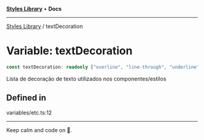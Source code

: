 
<Meta title="Libs/Styles/variables/textDecoration" />



[**Styles Library**](/?path=/docs/libs-styles-overview--page) • **Docs**

***

[Styles Library](/?path=/docs/libs-styles-overview--page) / textDecoration

# Variable: textDecoration

```ts
const textDecoration: readonly ["overline", "line-through", "underline", "none"];
```

Lista de decoração de texto utilizados nos componentes/estilos

## Defined in

variables/etc.ts:12


***

Keep calm and code on 🤘.